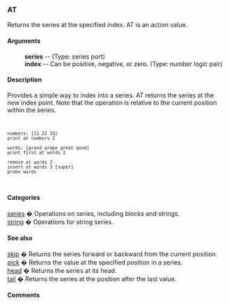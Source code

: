 === AT ===
Returns the series at the specified index.
AT is an action value.
==== Arguments ==== 
: '''series''' -- (Type: series port)
: '''index''' -- Can be positive, negative, or zero. (Type: number logic pair)


==== Description ==== 


Provides a simple way to index into a series. AT returns the series at the new index point. Note that the operation is relative to the current position within the series.


<code><pre>
numbers: [11 22 33]
print at numbers 2

words: [grand grape great good]
print first at words 2

remove at words 2
insert at words 3 [super]
probe words
</pre></code>


==== Categories ==== 


[[Categories series|series]] � Operations on series, including blocks and strings.<br>
[[Categories string|string]] � Operations for string series.<br>


==== See also ==== 


[[Words skip|skip]] � Returns the series forward or backward from the current position.<br>
[[Words pick|pick]] � Returns the value at the specified position in a series.<br>
[[Words head|head]] � Returns the series at its head.<br>
[[Words tail|tail]] � Returns the series at the position after the last value.<br>


==== Comments ==== 


<blockquote>
{|
|}</blockquote>